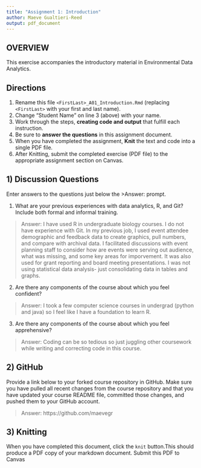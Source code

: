 ```yaml
---
title: "Assignment 1: Introduction"
author: Maeve Gualtieri-Reed
output: pdf_document
---
```


## OVERVIEW

This exercise accompanies the introductory material in Environmental Data Analytics. 

## Directions
1.  Rename this file `<FirstLast>_A01_Introduction.Rmd` (replacing `<FirstLast>` with your first and last name).
2.  Change "Student Name" on line 3 (above) with your name.
3.  Work through the steps, **creating code and output** that fulfill each instruction.
4.  Be sure to **answer the questions** in this assignment document.
5.  When you have completed the assignment, **Knit** the text and code into a single PDF file.
6.  After Knitting, submit the completed exercise (PDF file) to the appropriate assignment section on Canvas.


## 1) Discussion Questions
Enter answers to the questions just below the >Answer: prompt.

1. What are your previous experiences with data analytics, R, and Git? Include both formal and informal training.

> Answer: 
I have used R in undergraduate biology courses. I do not have experience with Git. In my previous job, I used event attendee demographic and feedback data to create graphics, pull numbers, and compare with archival data. I facilitated discussions with event planning staff to consider how are events were serving out audience, what was missing, and some key areas for imporvement. It was also used for grant reporting and board meeting presentations. I was not using statistical data analysis- just consolidating data in tables and graphs. 

2. Are there any components of the course about which you feel confident?

> Answer: 
I took a few computer science courses in undergrad (python and java) so I feel like I have a foundation to learn R.

3. Are there any components of the course about which you feel apprehensive?

> Answer: 
Coding can be so tedious so just juggling other coursework while writing and correcting code in this course.

## 2) GitHub

Provide a link below to your forked course repository in GitHub. Make sure you have pulled all recent changes from the course repository and that you have updated your course README file, committed those changes, and pushed them to your GitHub account. 

> Answer: 
https://github.com/maevegr

## 3) Knitting
When you have completed this document, click the `knit` button.This should produce a PDF copy of your markdown document. Submit this PDF to Canvas 
